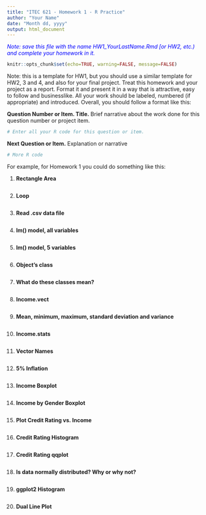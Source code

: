 ---
title: "ITEC 621 - Homework 1 - R Practice"
author: "Your Name"
date: "Month dd, yyyy"
output: html_document
---

<span style="color:blue">*Note: save this file with the name HW1_YourLastName.Rmd [or HW2, etc.) and complete your homework in it.*</span>

```{r global_options, include=FALSE}
knitr::opts_chunk$set(echo=TRUE, warning=FALSE, message=FALSE)
```

Note: this is a template for HW1, but you should use a similar template for HW2, 3 and 4, and also for your final project. Treat this homework and your project as a report. Format it and present it in a way that is attractive, easy to follow and businesslike. All your work should be labeled, numbered (if appropriate) and introduced. Overall, you should follow a format like this:

**Question Number or Item. Title.** Brief narrative about the work done for this question number or project item.

```{r}
# Enter all your R code for this question or item.
```

**Next Question or Item.** Explanation or narrative

```{r}
# More R code
```


For example, for Homework 1 you could do something like this:

1. **Rectangle Area**

```{r}
```

2. **Loop**

```{r}
```

3. **Read .csv data file**

```{r}
```

4. **lm() model, all variables **

```{r}
```

5. **lm() model, 5 variables **

```{r}
```

6. **Object's class**

```{r}
```

7. **What do these classes mean?**

```{r}
```

8. **Income.vect**

```{r}
```

9. **Mean, minimum, maximum, standard deviation and variance**

```{r}
```

10. **Income.stats** 

```{r}
```

11. **Vector Names**

```{r}
```

12. **5% Inflation**

```{r}
```

13. **Income Boxplot**

```{r}
```

14. **Income by Gender Boxplot**

```{r}
```

15. **Plot Credit Rating vs. Income**

```{r}
```

16. **Credit Rating Histogram**

```{r}
```

17. **Credit Rating qqplot** 

```{r}
```

18. **Is data normally distributed? Why or why not?**

```{r}
```

19. **ggplot2 Histogram**

```{r}
```

20. **Dual Line Plot**

```{r}
```
